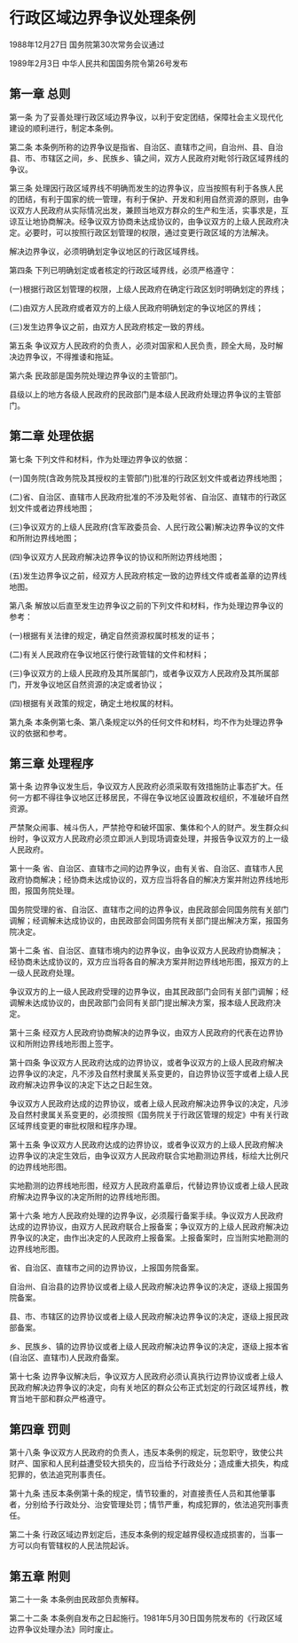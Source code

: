 # 行政区域边界争议处理条例

1988年12月27日 国务院第30次常务会议通过

1989年2月3日 中华人民共和国国务院令第26号发布　

  

## 第一章 总则

第一条 为了妥善处理行政区域边界争议，以利于安定团结，保障社会主义现代化建设的顺利进行，制定本条例。

第二条 本条例所称的边界争议是指省、自治区、直辖市之间，自治州、县、自治县、市、市辖区之间，乡、民族乡、镇之间，双方人民政府对毗邻行政区域界线的争议。

第三条 处理因行政区域界线不明确而发生的边界争议，应当按照有利于各族人民的团结，有利于国家的统一管理，有利于保护、开发和利用自然资源的原则，由争议双方人民政府从实际情况出发，兼顾当地双方群众的生产和生活，实事求是，互谅互让地协商解决。经争议双方协商未达成协议的，由争议双方的上级人民政府决定。必要时，可以按照行政区划管理的权限，通过变更行政区域的方法解决。

解决边界争议，必须明确划定争议地区的行政区域界线。

第四条 下列已明确划定或者核定的行政区域界线，必须严格遵守：

(一)根据行政区划管理的权限，上级人民政府在确定行政区划时明确划定的界线；

(二)由双方人民政府或者双方的上级人民政府明确划定的争议地区的界线；

(三)发生边界争议之前，由双方人民政府核定一致的界线。

第五条 争议双方人民政府的负责人，必须对国家和人民负责，顾全大局，及时解决边界争议，不得推诿和拖延。

第六条 民政部是国务院处理边界争议的主管部门。

县级以上的地方各级人民政府的民政部门是本级人民政府处理边界争议的主管部门。

## 第二章 处理依据

第七条 下列文件和材料，作为处理边界争议的依据：

(一)国务院(含政务院及其授权的主管部门)批准的行政区划文件或者边界线地图；

(二)省、自治区、直辖市人民政府批准的不涉及毗邻省、自治区、直辖市的行政区划文件或者边界线地图；

(三)争议双方的上级人民政府(含军政委员会、人民行政公署)解决边界争议的文件和所附边界线地图；

(四)争议双方人民政府解决边界争议的协议和所附边界线地图；

(五)发生边界争议之前，经双方人民政府核定一致的边界线文件或者盖章的边界线地图。

第八条 解放以后直至发生边界争议之前的下列文件和材料，作为处理边界争议的参考：

(一)根据有关法律的规定，确定自然资源权属时核发的证书；

(二)有关人民政府在争议地区行使行政管辖的文件和材料；

(三)争议双方的上级人民政府及其所属部门，或者争议双方人民政府及其所属部门，开发争议地区自然资源的决定或者协议；

(四)根据有关政策的规定，确定土地权属的材料。

第九条 本条例第七条、第八条规定以外的任何文件和材料，均不作为处理边界争议的依据和参考。

## 第三章 处理程序

第十条 边界争议发生后，争议双方人民政府必须采取有效措施防止事态扩大。任何一方都不得往争议地区迁移居民，不得在争议地区设置政权组织，不准破坏自然资源。

严禁聚众闹事、械斗伤人，严禁抢夺和破坏国家、集体和个人的财产。发生群众纠纷时，争议双方人民政府必须立即派人到现场调查处理，并报告争议双方的上一级人民政府。

第十一条 省、自治区、直辖市之间的边界争议，由有关省、自治区、直辖市人民政府协商解决；经协商未达成协议的，双方应当将各自的解决方案并附边界线地形图，报国务院处理。

国务院受理的省、自治区、直辖市之间的边界争议，由民政部会同国务院有关部门调解；经调解未达成协议的，由民政部会同国务院有关部门提出解决方案，报国务院决定。

第十二条 省、自治区、直辖市境内的边界争议，由争议双方人民政府协商解决；经协商未达成协议的，双方应当将各自的解决方案并附边界线地形图，报双方的上一级人民政府处理。

争议双方的上一级人民政府受理的边界争议，由其民政部门会同有关部门调解；经调解未达成协议的，由民政部门会同有关部门提出解决方案，报本级人民政府决定。

第十三条 经双方人民政府协商解决的边界争议，由双方人民政府的代表在边界协议和所附边界线地形图上签字。

第十四条 争议双方人民政府达成的边界协议，或者争议双方的上级人民政府解决边界争议的决定，凡不涉及自然村隶属关系变更的，自边界协议签字或者上级人民政府解决边界争议的决定下达之日起生效。

争议双方人民政府达成的边界协议，或者上级人民政府解决边界争议的决定，凡涉及自然村隶属关系变更的，必须按照《国务院关于行政区管理的规定》中有关行政区域界线变更的审批权限和程序办理。

第十五条 争议双方人民政府达成的边界协议，或者争议双方的上级人民政府解决边界争议的决定生效后，由争议双方人民政府联合实地勘测边界线，标绘大比例尺的边界线地形图。

实地勘测的边界线地形图，经双方人民政府盖章后，代替边界协议或者上级人民政府解决边界争议的决定所附的边界线地形图。

第十六条 地方人民政府处理的边界争议，必须履行备案手续。争议双方人民政府达成的边界协议，由双方人民政府联合上报备案；争议双方的上级人民政府解决边界争议的决定，由作出决定的人民政府上报备案。上报备案时，应当附实地勘测的边界线地形图。

省、自治区、直辖市之间的边界协议，上报国务院备案。

自治州、自治县的边界协议或者上级人民政府解决边界争议的决定，逐级上报国务院备案。

县、市、市辖区的边界协议或者上级人民政府解决边界争议的决定，逐级上报民政部备案。

乡、民族乡、镇的边界协议或者上级人民政府解决边界争议的决定，逐级上报本省(自治区、直辖市)人民政府备案。

第十七条 边界争议解决后，争议双方人民政府必须认真执行边界协议或者上级人民政府解决边界争议的决定，向有关地区的群众公布正式划定的行政区域界线，教育当地干部和群众严格遵守。

## 第四章 罚则

第十八条 争议双方人民政府的负责人，违反本条例的规定，玩忽职守，致使公共财产、国家和人民利益遭受较大损失的，应当给予行政处分；造成重大损失，构成犯罪的，依法追究刑事责任。

第十九条 违反本条例第十条的规定，情节较重的，对直接责任人员和其他肇事者，分别给予行政处分、治安管理处罚；情节严重，构成犯罪的，依法追究刑事责任。

第二十条 行政区域边界划定后，违反本条例的规定越界侵权造成损害的，当事一方可以向有管辖权的人民法院起诉。

## 第五章 附则

第二十一条 本条例由民政部负责解释。

第二十二条 本条例自发布之日起施行。1981年5月30日国务院发布的《行政区域边界争议处理办法》同时废止。